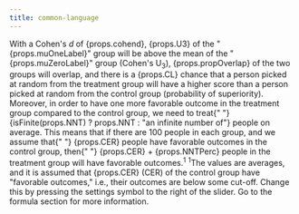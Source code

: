 ```yaml
---
title: common-language
---
```



<Typography variant="body1" gutterBottom>
  With a Cohen's <em>d</em> of {props.cohend}, {props.U3} of the "
  {props.muOneLabel}" group will be above the mean of the "{props.muZeroLabel}"
  group (Cohen's U<sub>3</sub>), {props.propOverlap} of the two groups will
  overlap, and there is a {props.CL} chance that a person picked at random from
  the treatment group will have a higher score than a person picked at random
  from the control group (probability of superiority). Moreover, in order to
  have one more favorable outcome in the treatment group compared to the control
  group, we need to treat{" "}
  {isFinite(props.NNT) ? props.NNT : "an infinite number of"} people on average.
  This means that if there are 100 people in each group, and we assume that{" "}
  {props.CER} people have favorable outcomes in the control group, then{" "}
  {props.CER} + {props.NNTPerc} people in the treatment group will have
  favorable outcomes.<sup>1</sup>
</Typography>
<Typography variant="body2" gutterBottom>
  <sup>1</sup>The values are averages, and it is assumed that {props.CER} (CER)
  of the control group have "favorable outcomes," i.e., their outcomes are below
  some cut-off. Change this by pressing the settings symbol to the right of the
  slider. Go to the formula section for more information.
</Typography>
